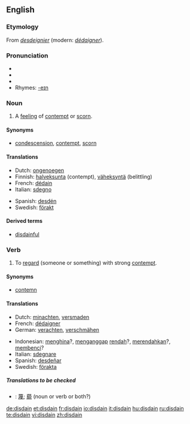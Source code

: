 {{wikipedia|dab=disdain}}
==English==

===Etymology===
From {{OF.}} ''[[desdeignier]]'' (modern: ''[[dédaigner]]'').

===Pronunciation===
* {{enPR|dĭs-dān'}}
* {{IPA|/dɪsˈdeɪn/}}
* {{SAMPA|/dIs"deIn/}}
* Rhymes: [[Rhymes:English:-eɪn|-eɪn]]

===Noun===
{{en-noun|-}}

# {{uncountable}} A [[feeling]] of [[contempt]] or [[scorn]].

====Synonyms====
* [[condescension]], [[contempt]], [[scorn]]

====Translations====
{{top}}
* Dutch: [[ongenoegen]]
* Finnish: [[halveksunta]] (contempt), [[väheksyntä]] (belittling)
* French: [[dédain]] {{m}}
* Italian: [[sdegno]] {{m}}
{{mid}}
* Spanish: [[desdén]] {{m}}
* Swedish: [[förakt]]
{{bottom}}

====Derived terms====
* [[disdainful]]

===Verb===
{{en-verb}}

# {{transitive}} To [[regard]] (someone or something) with strong [[contempt]].

====Synonyms====
* [[contemn]]

====Translations====
{{top}}
* Dutch: [[minachten]], [[versmaden]]
* French: [[dédaigner]]
* German: [[verachten]], [[verschmähen]]
{{mid}}
* Indonesian: [[hina|menghina]]?, [[anggap|menganggap]] [[rendah]]?, [[rendah|merendahkan]]?, [[benci|membenci]]?
* Italian: [[sdegnare]]
* Spanish: [[desdeñar]]
* Swedish: [[förakta]]
{{bottom}}

=====Translations to be checked=====
<!--Remove this section once all of the translations below have been moved into the tables above.-->
{{checktrans}}

* {{ttbc|CJK Characters}}: [[蔑]]; [[藐]] (noun or verb or both?)

[[de:disdain]]
[[et:disdain]]
[[fr:disdain]]
[[io:disdain]]
[[it:disdain]]
[[hu:disdain]]
[[ru:disdain]]
[[te:disdain]]
[[vi:disdain]]
[[zh:disdain]]